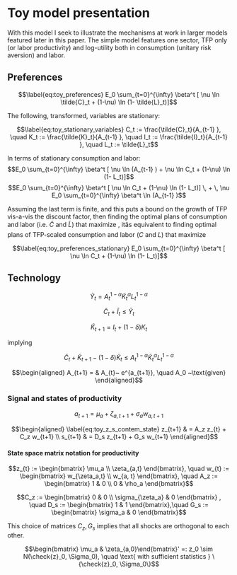 Toy model presentation
========================================================



With this model I seek to illustrate the mechanisms at work in larger
models featured later in this paper. The simple model features one
sector, TFP only (or labor productivity) and log-utility both in
consumption (unitary risk aversion) and labor.

Preferences
-----------

$$\label{eq:toy_preferences}
E_0 \sum_{t=0}^{\infty}  \beta^t
[ \nu \ln \tilde{C}_t + (1-\nu) \ln (1- \tilde{L}_t)]$$

The following, transformed, variables are stationary:

$$\label{eq:toy_stationary_variables}
C_t := \frac{\tilde{C}_t}{A_{t-1} }, \quad  K_t := \frac{\tilde{K}_t}{A_{t-1} }, \quad  I_t := \frac{\tilde{I}_t}{A_{t-1} }, \quad L_t := \tilde{L}_t$$

In terms of stationary consumption and labor:
$$E_0 \sum_{t=0}^{\infty}  \beta^t
[ \nu \ln (A_{t-1}  ) + \nu \ln C_t + (1-\nu) \ln (1-  L_t)]$$
$$E_0 \sum_{t=0}^{\infty}  \beta^t
[ \nu \ln C_t + (1-\nu) \ln (1-  L_t)] \, + \, \nu E_0 \sum_{t=0}^{\infty}  \beta^t  \ln (A_{t-1}  )$$

Assuming the last term is finite, and this puts a bound on the growth of
TFP vis-a-vis the discount factor, then finding the optimal plans of
consumption and labor (i.e. $\tilde{C}$ and $\tilde{L}$) that maximize ,
itâs equivalent to finding optimal plans of TFP-scaled consumption and
labor ($C$ and $L$) that maximize

$$\label{eq:toy_preferences_stationary}
 E_0 \sum_{t=0}^{\infty}  \beta^t
[ \nu \ln C_t + (1-\nu) \ln (1-  L_t)]$$

Technology
----------

$$\label{eq:Fisher_prod_tilde}
\tilde{Y}_{t} = A_t^{1-\alpha}  \tilde{K}^{\alpha}_{t} L^{1-\alpha}_{t}$$

$$\label{eq:toy_CIYtilde}
\tilde{C}_t + \tilde{I}_t \leq \tilde{Y}_{t}$$

$$\label{eq:toy_Kevol_tilde}
\tilde{K}_{t+1} =  I_t + (1-\delta) K_{t}$$

implying

$$\label{eq:toy_CKYtilde}
\tilde{C}_t + \tilde{K}_{t+1} - (1-\delta)\tilde{K}_{t} \leq A_t^{1-\alpha}  \tilde{K}^{\alpha}_{t} L^{1-\alpha}_{t}$$

$$\begin{aligned}
A_{t+1}  =  & A_{t}~ e^{a_{t+1}},  \quad A_0 ~\text{given} \end{aligned}$$

### Signal and states of productivity

$$\label{eq:toy_a_contem_state}
a_{t+1} = \mu_{a} + \zeta_{a,t+1} + \sigma_{a} w_{a,t+1}$$

$$\begin{aligned}
\label{eq:toy_z_s_contem_state}
z_{t+1} & = A_z z_{t} + C_z w_{t+1} \\
s_{t+1} & = D_s z_{t+1} + G_s w_{t+1}  \end{aligned}$$

#### State space matrix notation for productivity

$$z_{t} := \begin{bmatrix} \mu_a  \\ \zeta_{a,t}  \end{bmatrix}, \quad  w_{t} := \begin{bmatrix} w_{\zeta_a,t}    \\ w_{a, t}  \end{bmatrix}, \quad A_z := \begin{bmatrix} 1 & 0 \\  0 & \rho_a \end{bmatrix}$$

$$C_z := \begin{bmatrix}   0 & 0  \\   \sigma_{\zeta_a} & 0  \end{bmatrix} , \quad D_s := \begin{bmatrix} 1 & 1 \end{bmatrix},\quad  G_s := \begin{bmatrix} \sigma_a & 0  \end{bmatrix}$$

This choice of matrices $C_z, G_s$ implies that all shocks are
orthogonal to each other.

$$\begin{bmatrix} \mu_a & \zeta_{a,0}\end{bmatrix}' =: z_0 \sim N(\check{z}_0, \Sigma_0), \quad \text{ with sufficient statistics } \{\check{z}_0, \Sigma_0\}$$

